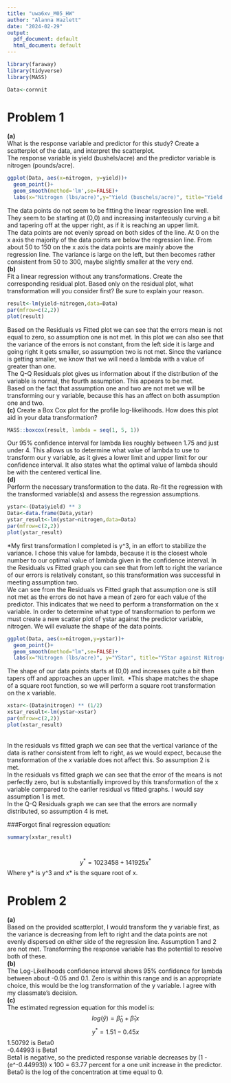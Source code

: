 ```yaml
---
title: "uwa6xv_M05_HW"
author: "Alanna Hazlett"
date: "2024-02-29"
output:
  pdf_document: default
  html_document: default
---
```

```r
library(faraway)
library(tidyverse)
library(MASS)
```
```r
Data<-cornnit
```

# Problem 1

**(a)**\
What is the response variable and predictor for this study? Create a scatterplot of the data, and interpret the scatterplot.\
The response variable is yield (bushels/acre) and the predictor variable is nitrogen (pounds/acre).
```r
ggplot(Data, aes(x=nitrogen, y=yield))+
  geom_point()+
  geom_smooth(method='lm',se=FALSE)+
  labs(x="Nitrogen (lbs/acre)",y="Yield (buschels/acre)", title="Yield against Nitrogen")
```
The data points do not seem to be fitting the linear regression line well. They seem to be starting at (0,0) and increasing instanteously curving a bit and tapering off at the upper right, as if it is reaching an upper limit.\
The data points are not evenly spread on both sides of the line. At 0 on the x axis the majority of the data points are below the regression line. From about 50 to 150 on the x axis the data points are mainly above the regression line. The variance is large on the left, but then becomes rather consistent from 50 to 300, maybe slightly smaller at the very end.\
**(b)**\
Fit a linear regression without any transformations. Create the corresponding residual plot. Based only on the residual plot, what transformation will you consider first? Be sure to explain your reason.\
```r
result<-lm(yield~nitrogen,data=Data)
par(mfrow=c(2,2))
plot(result)
```
Based on the Residuals vs Fitted plot we can see that the errors mean is not equal to zero, so assumption one is not met. In this plot we can also see that the variance of the errors is not constant, from the left side it is large and going right it gets smaller, so assumption two is not met. Since the variance is getting smaller, we know that we will need a lambda with a value of greater than one.\
The Q-Q Residuals plot gives us information about if the distribution of the variable is normal, the fourth assumption. This appears to be met.\
Based on the fact that assumption one and two are not met we will be transforming our y variable, because this has an affect on both assumption one and two.\
**(c)**
Create a Box Cox plot for the profile log-likelihoods. How does this plot aid in your data transformation?
```r
MASS::boxcox(result, lambda = seq(1, 5, 1)) 
```
Our 95% confidence interval for lambda lies roughly between 1.75 and just under 4. This allows us to determine what value of lambda to use to transform our y variable, as it gives a lower limit and upper limit for our confidence interval. It also states what the optimal value of lambda should be with the centered vertical line.\
**(d)**\
Perform the necessary transformation to the data. Re-fit the regression with the transformed variable(s) and assess the regression assumptions.\
```r
ystar<-(Data$yield) ** 3
Data<-data.frame(Data,ystar)
ystar_result<-lm(ystar~nitrogen,data=Data)
par(mfrow=c(2,2))
plot(ystar_result)
```
*My first transformation I completed is y^3, in an effort to stabilize the variance. I chose this value for lambda, because it is the closest whole number to our optimal value of lambda given in the confidence interval. In the Residuals vs Fitted graph you can see that from left to right the variance of our errors is relatively constant, so this transformation was successful in meeting assumption two.\
We can see from the Residuals vs Fitted graph that assumption one is still not met as the errors do not have a mean of zero for each value of the predictor. This indicates that we need to perform a transformation on the x variable. In order to determine what type of transformation to perform we must create a new scatter plot of ystar against the predictor variable, nitrogen. We will evaluate the shape of the data points. 
```r
ggplot(Data, aes(x=nitrogen,y=ystar))+
  geom_point()+
  geom_smooth(method="lm",se=FALSE)+
  labs(x="Nitrogen (lbs/acre)", y="YStar", title="YStar against Nitrogen")
```
The shape of our data points starts at (0,0) and increases quite a bit then tapers off and approaches an upper limit.\ 
*This shape matches the shape of a square root function, so we will perform a square root transformation on the x variable. 
```r
xstar<-(Data$nitrogen) ** (1/2)
xstar_result<-lm(ystar~xstar)
par(mfrow=c(2,2))
plot(xstar_result)
```
\
In the residuals vs fitted graph we can see that the vertical variance of the data is rather consistent from left to right, as we would expect, because the transformation of the x variable does not affect this. So assumption 2 is met.\
In the residuals vs fitted graph we can see that the error of the means is not perfectly zero, but is substantially improved by this transformation of the x variable compared to the eariler residual vs fitted graphs. I would say assumption 1 is met.\
In the Q-Q Residuals graph we can see that the errors are normally distributed, so assumption 4 is met.\

###Forgot final regression equation:  

```r
summary(xstar_result)
```
\
$$  y^* = 1023458 + 141925 x^*$$
Where y* is y^3 and x* is the square root of x. 

# Problem 2

**(a)**\
Based on the provided scatterplot, I would transform the y variable first, as the variance is decreasing from left to right and the data points are not evenly dispersed on either side of the regression line. Assumption 1 and 2 are not met. Transforming the response variable has the potential to resolve both of these.\
**(b)**\
The Log-Likelihoods confidence interval shows 95% confidence for lambda between about -0.05 and 0.1. Zero is within this range and is an appropriate choice, this would be the log transformation of the y variable. I agree with my classmate's decision.\
**(c)**\
The estimated regression equation for this model is:
$$ log(\hat y) = \hat \beta_{0} + \hat \beta_{1}x$$
$$ y^* = 1.51 - 0.45x$$
1.50792 is Beta0\
-0.44993 is Beta1\
Beta1 is negative, so the predicted response variable decreases by (1 - (e^-0.44993)) x 100 = 63.77 percent for a one unit increase in the predictor.\
Beta0 is the log of the concentration at time equal to 0.
